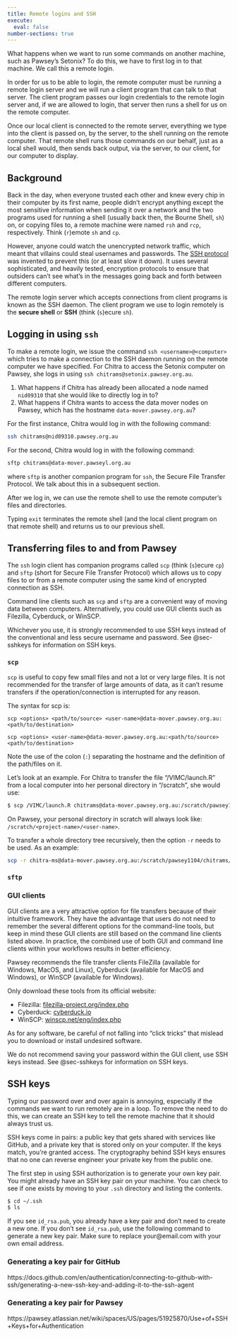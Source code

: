 ```yaml
---
title: Remote logins and SSH
execute: 
  eval: false
number-sections: true
---
```


What happens when we want to run some commands on another machine, such as Pawsey's Setonix? To do this, we have to first log in to that machine. We call this a remote login.

In order for us to be able to login, the remote computer must be running a remote login server and we will run a client program that can talk to that server. The client program passes our login credentials to the remote login server and, if we are allowed to login, that server then runs a shell for us on the remote computer.

Once our local client is connected to the remote server, everything we type into the client is passed on, by the server, to the shell running on the remote computer. That remote shell runs those commands on our behalf, just as a local shell would, then sends back output, via the server, to our client, for our computer to display.

## Background

Back in the day, when everyone trusted each other and knew every chip in their computer by its first name, people didn’t encrypt anything except the most sensitive information when sending it over a network and the two programs used for running a shell (usually back then, the Bourne Shell, `sh`) on, or copying files to, a remote machine were named `rsh` and `rcp`, respectively. Think (`r`)emote `sh` and `cp`.

However, anyone could watch the unencrypted network traffic, which meant that villains could steal usernames and passwords. The [SSH protocol](https://carpentries-incubator.github.io/shell-extras/reference/#ssh-protocolhttps://www.ssh.com/academy/ssh/protocol) was invented to prevent this (or at least slow it down). It uses several sophisticated, and heavily tested, encryption protocols to ensure that outsiders can’t see what’s in the messages going back and forth between different computers.

The remote login server which accepts connections from client programs is known as the SSH daemon. The client program we use to login remotely is the **secure shell** or **SSH** (think (`s`)ecure `sh`).

## Logging in using `ssh`

To make a remote login, we issue the command `ssh <username>@<computer>` which tries to make a connection to the SSH daemon running on the remote computer we have specified. For Chitra to access the Setonix computer on Pawsey, she logs in using `ssh chitrams@setonix.pawsey.org.au`.

::: {.callout-warning title="Test your understanding"}
1.  What happens if Chitra has already been allocated a node named `nid09310` that she would like to directly log in to?
2.  What happens if Chitra wants to access the data mover nodes on Pawsey, which has the hostname `data-mover.pawsey.org.au`?
:::

::: {.callout-note title="Answer" icon="false" collapse="true"}
For the first instance, Chitra would log in with the following command:

``` bash
ssh chitrams@nid09310.pawsey.org.au
```

For the second, Chitra would log in with the following command:

``` bash
sftp chitrams@data-mover.pawseyl.org.au
```

where `sftp` is another companion program for `ssh`, the Secure File Transfer Protocol. We talk about this in a subsequent section.
:::

After we log in, we can use the remote shell to use the remote computer’s files and directories.

Typing `exit` terminates the remote shell (and the local client program on that remote shell) and returns us to our previous shell.

## Transferring files to and from Pawsey

The `ssh` login client has companion programs called `scp` (think (`s`)ecure `cp`) and `sftp` (short for Secure File Transfer Protocol) which allows us to copy files to or from a remote computer using the same kind of encrypted connection as SSH.

Command line clients such as `scp` and `sftp` are a convenient way of moving data between computers. Alternatively, you could use GUI clients such as Filezilla, Cyberduck, or WinSCP.

::: {.callout-important title="Use SSH keys!"}
Whichever you use, it is strongly recommended to use SSH keys instead of the conventional and less secure username and password. See @sec-sshkeys for information on SSH keys.
:::

### `scp`

`scp` is useful to copy few small files and not a lot or very large files. It is not recommended for the transfer of large amounts of data, as it can't resume transfers if the operation/connection is interrupted for any reason.

The syntax for scp is:

```
scp <options> <path/to/source> <user-name>@data-mover.pawsey.org.au:<path/to/destination>

scp <options> <user-name>@data-mover.pawsey.org.au:<path/to/source> <path/to/destination> 
```

Note the use of the colon (`:`) separating the hostname and the definition of the path/files on it.

Let's look at an example. For Chitra to transfer the file "/VIMC/launch.R" from a local computer into her personal directory in "/scratch", she would use:

```bash
$ scp /VIMC/launch.R chitrams@data-mover.pawsey.org.au:/scratch/pawsey1104/chitrams
```

On Pawsey, your personal directory in scratch will always look like: `/scratch/<project-name>/<user-name>`.

To transfer a whole directory tree recursively, then the option `-r` needs to be used. As an example:

```bash
scp -r chitra-ms@data-mover.pawsey.org.au:/scratch/pawsey1104/chitrams/vimc-pawsey/output ./pawsey-files
```

### `sftp`

### GUI clients

GUI clients are a very attractive option for file transfers because of their intuitive framework. They have the advantage that users do not need to remember the several different options for the command-line tools, but keep in mind these GUI clients are still based on the command line clients listed above. In practice, the combined use of both GUI and command line clients within your workflows results in better efficiency.

Pawsey recommends the file transfer clients FileZilla (available for Windows, MacOS, and Linux), Cyberduck (available for MacOS and Windows), or WinSCP (available for Windows).

::: {.callout-important title="Downloading software"}
Only download these tools from its official website:

-   Filezilla: [filezilla-project.org/index.php](https://filezilla-project.org/index.php)
-   Cyberduck: [cyberduck.io](https://cyberduck.io/)
-   WinSCP: [winscp.net/eng/index.php](https://winscp.net/eng/index.php)

As for any software, be careful of not falling into "click tricks" that mislead you to download or install undesired software.
:::

::: {.callout-important title="Authentication"}
We do not recommend saving your password within the GUI client, use SSH keys instead. See @sec-sshkeys for information on SSH keys.
:::

## SSH keys {#sec-sshkeys}

Typing our password over and over again is annoying, especially if the commands we want to run remotely are in a loop. To remove the need to do this, we can create an SSH key to tell the remote machine that it should always trust us.

SSH keys come in pairs: a public key that gets shared with services like GitHub, and a private key that is stored only on your computer. If the keys match, you’re granted access. The cryptography behind SSH keys ensures that no one can reverse engineer your private key from the public one.

The first step in using SSH authorization is to generate your own key pair. You might already have an SSH key pair on your machine. You can check to see if one exists by moving to your `.ssh` directory and listing the contents.

```bash
$ cd ~/.ssh
$ ls
```

If you see `id_rsa.pub`, you already have a key pair and don’t need to create a new one. If you don’t see `id_rsa.pub`, use the following command to generate a new key pair. Make sure to replace your@email.com with your own email address.

### Generating a key pair for GitHub

https://docs.github.com/en/authentication/connecting-to-github-with-ssh/generating-a-new-ssh-key-and-adding-it-to-the-ssh-agent

### Generating a key pair for Pawsey

https://pawsey.atlassian.net/wiki/spaces/US/pages/51925870/Use+of+SSH+Keys+for+Authentication

